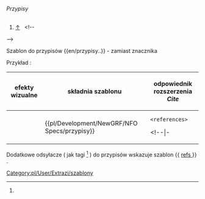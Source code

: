 <noinclude>{{pl/Development/NewGRF/inne strony|en= 
|pl=Template:pl/Development/NewGRF/NFO Specs/przypisy
}}</noinclude><!--
--><includeonly><!--
 ~ ~ ~ ~ ~ ~ ~ ~ ~ ~ koment ~ ~ ~ ~ ~ ~ ~ ~ ~ ~
--><h6>Przypisy</h6>
# <span title="odsyłacz do góy">[[#sekcja|↑]]</span> &nbsp; {{pl/Development/NewGRF/NFO Specs/refs|text=przypis}} <!--
--></includeonly><noinclude>

Szablon do przypisów <nowiki>{{en/przypisy..}}</nowiki> <!-- lub <nowiki>{{..refs..|name= | }}</nowiki>--> - zamiast znacznika <references> <!-- oraz <ref name=""> </ref> -->

Przykład<!--y-->:
{| 
!efekty wizualne !!składnia szablonu !!odpowiednik rozszerzenia ''Cite'' 
|-
|style=vertical-align:middle |{{pl/Development/NewGRF/NFO Specs/refs|text=PRZYPIS }} ||style=vertical-align:middle|<nowiki>{{pl/Development/NewGRF/NFO Specs/przypisy}}</nowiki> ||<pre><references></pre> 
<!--|- 
|<pre><ref name="słowo">jakiś tekst </ref></pre>||style=vertical-align:middle|<nowiki>{{extraZi/refs/Pl | name =słowo |jakiś test }}</nowiki> ||style=vertical-align:middle |{{extraZi/refs/Pl|name=słowo|jakiś test }}-->
|}
{{pl/Development/NewGRF/NFO Specs/przypisy}}

<!-- <ref name="slowo"/> #cite_note-slowo-1 #cite_ref-slowo_1-1 -->

Dodatkowe odsyłacze ( jak tagi <ref> </ref> ) do przypisów wskazuje szablon <nowiki>{{</nowiki> [[Template:pl/Development/NewGRF/NFO Specs/refs| refs ]] <nowiki>}}</nowiki> .
 

[[Category:pl/User/Extrazi/szablony]]
</noinclude>